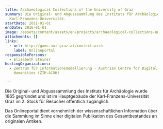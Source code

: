 ```yaml
---
title: Archaeological Collections of the University of Graz
summary: Die Original- und Abgusssammlung des Instituts für Archäologie der
  Karl-Franzens-Universität.
startDate: 2011-01-01
endDate: 2016-01-01
image: /assets/content/assets/en/projects/archaeological-collections-university-graz/arch.jpg
attachments: []
links:
  - url: http://gams.uni-graz.at/context:arch
    label: Onlineportal
responsiblePersons:
  - Elisabeth Steiner
hostingOrganizations:
  - Zentrum für Informationsmodellierung - Austrian Centre for Digital
    Humanities (ZIM-ACDH)

---
```

Die Original- und Abgusssammlung des Instituts für Archäologie wurde 1865 gegründet und ist im Hauptgebäude der Karl-Franzens-Universität Graz im 2. Stock für Besucher öffentlich zugänglich.

Das Onlineportal dient vornehmlich der wissenschaftlichen Information über die Sammlung im Sinne einer digitalen Publikation des Gesamtbestandes an originalen Antiken.
